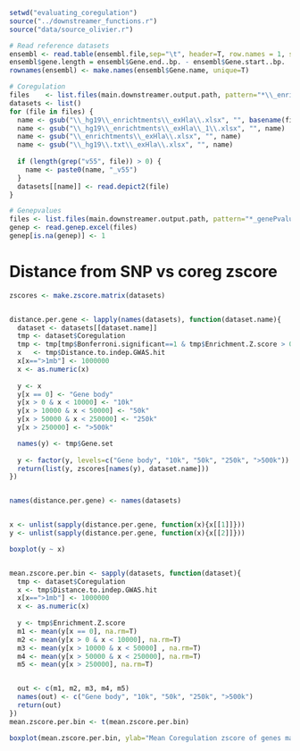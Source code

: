 ```r
setwd("evaluating_coregulation")
source("../downstreamer_functions.r")
source("data/source_olivier.r")

# Read reference datasets
ensembl <- read.table(ensembl.file,sep="\t", header=T, row.names = 1, stringsAsFactors = F)
ensembl$gene.length = ensembl$Gene.end..bp. - ensembl$Gene.start..bp.
rownames(ensembl) <- make.names(ensembl$Gene.name, unique=T)

# Coregulation
files    <- list.files(main.downstreamer.output.path, pattern="*\\_enrichtments\\_exHla\\.xlsx", full.names = T)
datasets <- list()
for (file in files) {
  name <- gsub("\\_hg19\\_enrichtments\\_exHla\\.xlsx", "", basename(file))
  name <- gsub("\\_hg19\\_enrichtments\\_exHla\\_1\\.xlsx", "", name)
  name <- gsub("\\_enrichtments\\_exHla\\.xlsx", "", name)
  name <- gsub("\\_hg19\\.txt\\_exHla\\.xlsx", "", name)
  
  if (length(grep("v55", file)) > 0) {
    name <- paste0(name, "_v55")
  }
  datasets[[name]] <- read.depict2(file)
}

# Genepvalues
files <- list.files(main.downstreamer.output.path, pattern="*_genePvalues_.*.xlsx", full.names = T)
genep <- read.genep.excel(files)
genep[is.na(genep)] <- 1
```

# Distance from SNP vs coreg zscore
```r

zscores <- make.zscore.matrix(datasets)


distance.per.gene <- lapply(names(datasets), function(dataset.name){
  dataset <- datasets[[dataset.name]]
  tmp <- dataset$Coregulation
  tmp <- tmp[tmp$Bonferroni.significant==1 & tmp$Enrichment.Z.score > 0,]
  x   <- tmp$Distance.to.indep.GWAS.hit  
  x[x==">1mb"] <- 1000000
  x <- as.numeric(x)
  
  y <- x
  y[x == 0] <- "Gene body"
  y[x > 0 & x < 10000] <- "10k"
  y[x > 10000 & x < 50000] <- "50k"
  y[x > 50000 & x < 250000] <- "250k"
  y[x > 250000] <- ">500k"

  names(y) <- tmp$Gene.set
  
  y <- factor(y, levels=c("Gene body", "10k", "50k", "250k", ">500k"))
  return(list(y, zscores[names(y), dataset.name]))
})


names(distance.per.gene) <- names(datasets)


x <- unlist(sapply(distance.per.gene, function(x){x[[1]]}))
y <- unlist(sapply(distance.per.gene, function(x){x[[2]]}))

boxplot(y ~ x)


mean.zscore.per.bin <- sapply(datasets, function(dataset){
  tmp <- dataset$Coregulation
  x <- tmp$Distance.to.indep.GWAS.hit  
  x[x==">1mb"] <- 1000000
  x <- as.numeric(x)
  
  y <- tmp$Enrichment.Z.score
  m1 <- mean(y[x == 0], na.rm=T)
  m2 <- mean(y[x > 0 & x < 10000], na.rm=T)
  m3 <- mean(y[x > 10000 & x < 50000] , na.rm=T)
  m4 <- mean(y[x > 50000 & x < 250000], na.rm=T)
  m5 <- mean(y[x > 250000], na.rm=T)


  out <- c(m1, m2, m3, m4, m5)
  names(out) <- c("Gene body", "10k", "50k", "250k", ">500k")
  return(out)
})
mean.zscore.per.bin <- t(mean.zscore.per.bin)

boxplot(mean.zscore.per.bin, ylab="Mean Coregulation zscore of genes mapping in winow", xlab="Genomic range compared to GWAS hit")
```
